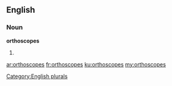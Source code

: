 ==English==

===Noun===
'''orthoscopes'''

# {{plural of|[[orthoscope]]}}

[[Category:English plurals]]

[[ar:orthoscopes]]
[[fr:orthoscopes]]
[[ku:orthoscopes]]
[[my:orthoscopes]]